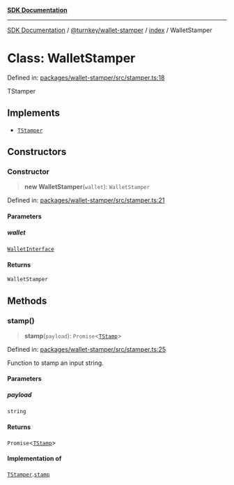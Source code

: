 [**SDK Documentation**](../../../../README.mdx)

***

[SDK Documentation](../../../../packages.mdx) / [@turnkey/wallet-stamper](../../README.mdx) / [index](../README.mdx) / WalletStamper

# Class: WalletStamper

Defined in: [packages/wallet-stamper/src/stamper.ts:18](https://github.com/tkhq/sdk/blob/078f5423e923fbd1d7fd39440402d7f01d09c3d0/packages/wallet-stamper/src/stamper.ts#L18)

TStamper

## Implements

- [`TStamper`](../interfaces/TStamper.mdx)

## Constructors

### Constructor

> **new WalletStamper**(`wallet`): `WalletStamper`

Defined in: [packages/wallet-stamper/src/stamper.ts:21](https://github.com/tkhq/sdk/blob/078f5423e923fbd1d7fd39440402d7f01d09c3d0/packages/wallet-stamper/src/stamper.ts#L21)

#### Parameters

##### wallet

[`WalletInterface`](../type-aliases/WalletInterface.mdx)

#### Returns

`WalletStamper`

## Methods

### stamp()

> **stamp**(`payload`): `Promise`\<[`TStamp`](../type-aliases/TStamp.mdx)\>

Defined in: [packages/wallet-stamper/src/stamper.ts:25](https://github.com/tkhq/sdk/blob/078f5423e923fbd1d7fd39440402d7f01d09c3d0/packages/wallet-stamper/src/stamper.ts#L25)

Function to stamp an input string.

#### Parameters

##### payload

`string`

#### Returns

`Promise`\<[`TStamp`](../type-aliases/TStamp.mdx)\>

#### Implementation of

[`TStamper`](../interfaces/TStamper.mdx).[`stamp`](../interfaces/TStamper.mdx#stamp)
